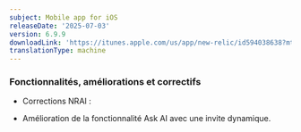 ```yaml
---
subject: Mobile app for iOS
releaseDate: '2025-07-03'
version: 6.9.9
downloadLink: 'https://itunes.apple.com/us/app/new-relic/id594038638?mt=8'
translationType: machine
---
```


### Fonctionnalités, améliorations et correctifs

* Corrections NRAI :
- Amélioration de la fonctionnalité Ask AI avec une invite dynamique.
